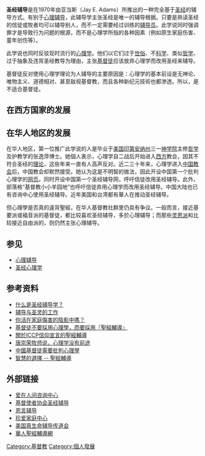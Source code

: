{{distinguish|圣经心理学}}
'''圣经辅导'''是在1970年由亚当斯（Jay E. Adams）所推出的一种完全基于[[圣经|圣经]]的辅导方式。有别于[[心理辅导|心理辅导]]，此辅导学主张圣经是唯一的辅导根据。只要是熟读圣经的信徒或牧者均可以辅导别人，而不一定需要经过训练的[[辅导员|辅导员]]。此学说同时强调罪才是导致行为问题的根源，而不是心理学所指的各种因素（例如原生家庭伤害、童年创伤等）。

此学说也同时反驳现时流行的[[心理学|心理学]]。他们以它们过于[[世俗|世俗]]、不[[科学|科学]]、类似[[哲学|哲学]]、过于抽象及违背圣经教导为理由，主张[[基督徒|基督徒]]应该放弃心理学而改用圣经来辅导。

基督徒反对使用心理学理论为人辅导的主要原因是：心理学的基本前设是无神论、唯物主义、道德相对、甚至敌视基督教，而且各种新纪元技術也都渗透。所以，是不适合基督徒。

== 在西方国家的发展 ==

== 在华人地区的发展 ==
在华人地区，第一位推广此学说的人是毕业于[[美国|美国]][[印第安纳州|印第安纳州]]三一[[神学院|神学院]]主修[[哲学|哲学]]及护教学的张逸萍博士。她個人表示，心理学自二战后开始进入[[西方|西方]]教会，因其不符合圣经的[[理论|理论]]，这些年来一直有人高声反对。近二三十年来，心理学进入[[中国|中国]][[教会|教会]]后，中国教会却默然接受。她认为这是不明智的做法，因此开设中国第一个批判心理学的[[网页|网页]]。同时开设中国第一个圣经辅导网，呼吁信徒改用圣经辅导。此外，部落格“基督教小小羊园地”也呼吁信徒弃用心理学而改用圣经辅导。中国大陆也已有咨询中心使用圣经辅导。近年美国和台湾都有華人在推动圣经辅导。

但心理學是否真的違背聖經，在华人基督教社群里仍具有争议。一般而言，接近基要派或福音派的基督徒，都比较喜欢圣经辅导，多於心理辅导；而那些[[灵恩运动|灵恩派]]和比较接近自由派的，则仍然主张心理辅导。

== 参见 ==
*[[心理辅导|心理辅导]]
*[[圣经心理学|圣经心理学]]

== 参考资料 ==
*[https://web.archive.org/web/20121115113834/http://www.aizairenjian.com/node/172 什么是圣经辅导学？]
*[https://www.churchchina.org/?q=taxonomy/term/86 辅导与圣灵的工作] {{Wayback|url=https://www.churchchina.org/?q=taxonomy%2Fterm%2F86 |date=20210107084906 }}
*[http://www.chinesechristiandiscernment.net/pop_psychology/dysfunc_family_CCLIFE.htm 你活在家庭傷害的陰影中嗎？]{{Wayback|url=http://www.chinesechristiandiscernment.net/pop_psychology/dysfunc_family_CCLIFE.htm |date=20180915045710 }}
*[https://web.archive.org/web/20101124044202/http://blog.roodo.com/yml/archives/6004849.html 基督徒不要採用心理學，而要採用『聖經輔導』]
*[https://web.archive.org/web/20101025123046/http://blog.roodo.com/yml/archives/13862679.html 關於ICCP信仰宣言的聖經輔導]
*[https://web.archive.org/web/20140104084419/http://www.douban.com/group/topic/3684501/ 唐崇荣牧师说，心理学没有前途]
*[http://www.chinesechristiandiscernment.net/ 中國基督徒需要批判心理學]{{Wayback|url=http://www.chinesechristiandiscernment.net/ |date=20120308130714 }}
*[http://www.chinesebiblicalcounseling.net/BC_ALL4.htm 智慧的選擇 -- 聖經輔導]{{Wayback|url=http://www.chinesebiblicalcounseling.net/BC_ALL4.htm |date=20120104144741 }}

== 外部链接 ==
*[http://www.aizairenjian.com/ 爱在人间咨询中心]{{Wayback|url=http://www.aizairenjian.com/ |date=20130302092739 }}
*[https://www.trainingafc.org/22307324633674123548.html 基督使者协会圣经辅导]{{Wayback|url=https://www.trainingafc.org/22307324633674123548.html |date=20190221000353 }}
*[https://www.guidingword.org 恩言辅导]{{Wayback|url=https://www.guidingword.org/ |date=20200804132941 }}
*[http://fcc.org.tw 珍爱家庭中心]{{Wayback|url=http://fcc.org.tw/ |date=20200223033447 }}
*[http://www.truelifecounseling.info 美国真生命辅导传道会]{{Wayback|url=http://www.truelifecounseling.info/ |date=20200223081353 }}
*[http://www.chinesebiblicalcounseling.net/  華人聖經輔導網]{{Wayback|url=http://www.chinesebiblicalcounseling.net/ |date=20120321084753 }}

[[Category:基督教|Category:基督教]]
[[Category:個人發展|Category:個人發展]]